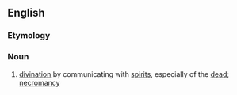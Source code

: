 ==English==

===Etymology===
{{confix|en|psycho|mancy}}

===Noun===
{{en-noun|-}}

# [[divination]] by communicating with [[spirit]]s, especially of the [[dead]]; [[necromancy]]